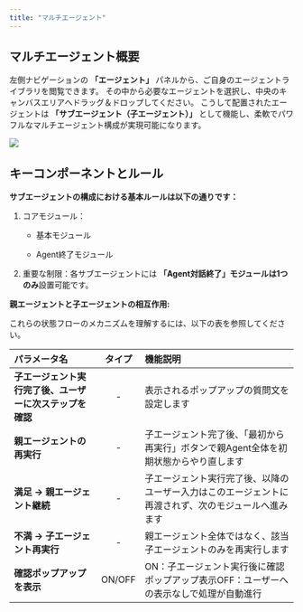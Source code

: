 ```yaml
---
title: "マルチエージェント"
---
```


## マルチエージェント概要

左側ナビゲーションの **「エージェント」** パネルから、ご自身のエージェントライブラリを閲覧できます。
&#x20;その中から必要なエージェントを選択し、中央のキャンバスエリアへドラッグ＆ドロップしてください。
&#x20;こうして配置されたエージェントは **「サブエージェント（子エージェント）」** として機能し、柔軟でパワフルなマルチエージェント構成が実現可能になります。

<img
  src="/images/40.png"
/>

## キーコンポーネントとルール

**サブエージェントの構成における基本ルールは以下の通りです：**

1. &#x20;コアモジュール：&#x20;

   * 基本モジュール

   * Agent終了モジュール

2. 重要な制限：各サブエージェントには **「Agent対話終了」モジュールは1つのみ**設置可能です。

**親エージェントと子エージェントの相互作用:**

&#x20;これらの状態フローのメカニズムを理解するには、以下の表を参照してください。

| パラメータ名                         | タイプ    | 機能説明                                               |
| :------------------------------ | :------: | :-------------------------------------------------- |
| **子エージェント実行完了後、ユーザーに次ステップを確認** | -      | 表示されるポップアップの質問文を設定します                              |
| **親エージェントの再実行**                | -      | 子エージェント完了後、「最初から再実行」ボタンで親Agent全体を初期状態からやり直します      |
| **満足 → 親エージェント継続**             | -      | 子エージェント実行完了後、以降のユーザー入力はこのエージェントに再渡されず、次のモジュールへ進みます |
| **不満 → 子エージェント再実行**            | -      | 親エージェント全体ではなく、該当子エージェントのみを再実行します                   |
| **確認ポップアップを表示**                | ON/OFF | ON：子エージェント実行後に確認ポップアップ表示OFF：ユーザーへの表示なしで処理が自動進行     |

